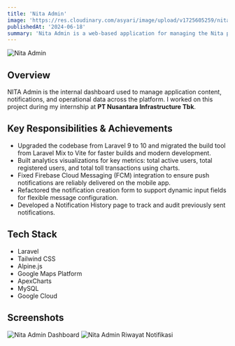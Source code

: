 ```yaml
---
title: 'Nita Admin'
image: 'https://res.cloudinary.com/asyari/image/upload/v1725605259/nita-admin-cover_f1lbbm.png'
publishedAt: '2024-06-18'
summary: 'Nita Admin is a web-based application for managing the Nita platform.'
---
```


![Nita Admin](https://res.cloudinary.com/asyari/image/upload/v1725605259/nita-admin-cover_f1lbbm.png)

## Overview

NITA Admin is the internal dashboard used to manage application content, notifications, and operational data across the platform. I worked on this project during my internship at **PT Nusantara Infrastructure Tbk**.

## Key Responsibilities & Achievements

- Upgraded the codebase from Laravel 9 to 10 and migrated the build tool from Laravel Mix to Vite for faster builds and modern development.
- Built analytics visualizations for key metrics: total active users, total registered users, and total toll transactions using charts.
- Fixed Firebase Cloud Messaging (FCM) integration to ensure push notifications are reliably delivered on the mobile app.
- Refactored the notification creation form to support dynamic input fields for flexible message configuration.
- Developed a Notification History page to track and audit previously sent notifications.

## Tech Stack

- Laravel
- Tailwind CSS
- Alpine.js
- Google Maps Platform
- ApexCharts
- MySQL
- Google Cloud

## Screenshots
<img
  src="https://res.cloudinary.com/asyari/image/upload/v1756980034/nita-admin-dashboard_tzzhie.png"
  alt="Nita Admin Dashboard"
  loading="lazy"
  class="w-full h-auto rounded-lg border shadow"
/>
<img
  src="https://res.cloudinary.com/asyari/image/upload/v1756980035/nita-admin-riwayat-notifikasi_owswnu.png"
  alt="Nita Admin Riwayat Notifikasi"
  loading="lazy"
  class="w-full h-auto rounded-lg border shadow"
/>